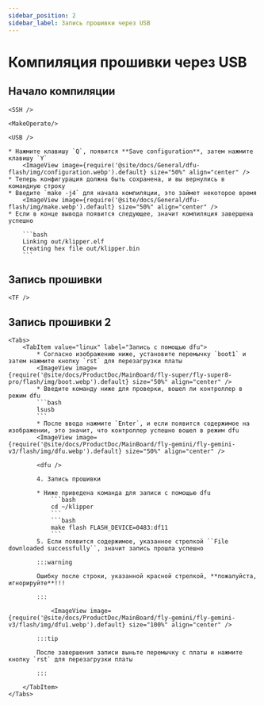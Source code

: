 ```yaml
---
sidebar_position: 2
sidebar_label: Запись прошивки через USB
---
```




# Компиляция прошивки через USB

## Начало компиляции

    <SSH />

    <MakeOperate/>

    <USB />

    * Нажмите клавишу `Q`, появится **Save configuration**, затем нажмите клавишу `Y`
        <ImageView image={require('@site/docs/General/dfu-flash/img/configuration.webp').default} size="50%" align="center" />
    * Теперь конфигурация должна быть сохранена, и вы вернулись в командную строку
    * Введите `make -j4` для начала компиляции, это займет некоторое время
        <ImageView image={require('@site/docs/General/dfu-flash/img/make.webp').default} size="50%" align="center" />
    * Если в конце вывода появится следующее, значит компиляция завершена успешно

        ```bash
        Linking out/klipper.elf
        Creating hex file out/klipper.bin
        ```


## Запись прошивки
    
    <TF />

## Запись прошивки 2
    <Tabs>
        <TabItem value="linux" label="Запись с помощью dfu">
            * Согласно изображению ниже, установите перемычку `boot1` и затем нажмите кнопку `rst` для перезагрузки платы
            <ImageView image={require('@site/docs/ProductDoc/MainBoard/fly-super/fly-super8-pro/flash/img/boot.webp').default} size="50%" align="center" />
            * Введите команду ниже для проверки, вошел ли контроллер в режим dfu
            ```bash
            lsusb
            ```
            * После ввода нажмите `Enter`, и если появится содержимое на изображении, это значит, что контроллер успешно вошел в режим dfu
            <ImageView image={require('@site/docs/ProductDoc/MainBoard/fly-gemini/fly-gemini-v3/flash/img/dfu.webp').default} size="50%" align="center" />
           
            <dfu />

            4. Запись прошивки

            * Ниже приведена команда для записи с помощью dfu
                ```bash
                cd ~/klipper
                ```
                ```bash
                make flash FLASH_DEVICE=0483:df11
                ```
            5. Если появится содержимое, указанное стрелкой ``File downloaded successfully``, значит запись прошла успешно

            :::warning

            Ошибку после строки, указанной красной стрелкой, **пожалуйста, игнорируйте**!!!

            :::

                <ImageView image={require('@site/docs/ProductDoc/MainBoard/fly-gemini/fly-gemini-v3/flash/img/dfu1.webp').default} size="100%" align="center" />

            :::tip

            После завершения записи выньте перемычку с платы и нажмите кнопку `rst` для перезагрузки платы

            :::

        </TabItem>
    </Tabs>